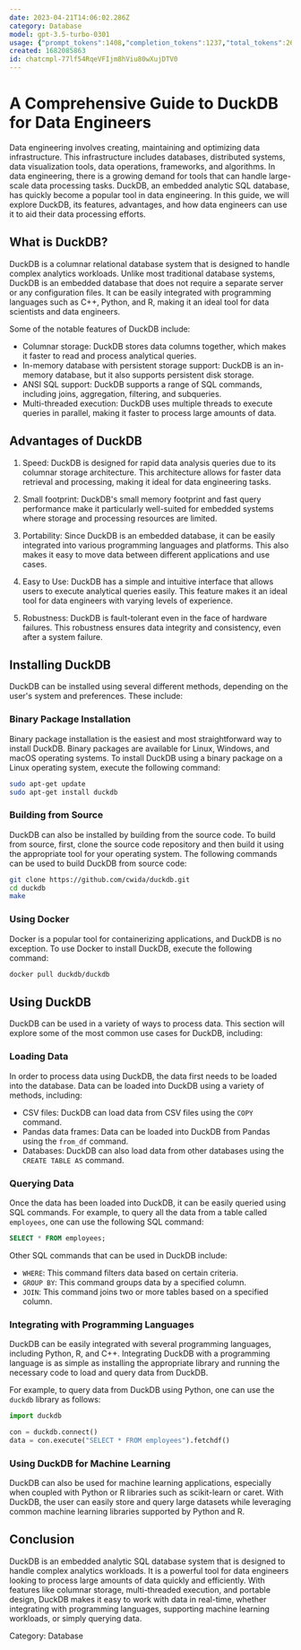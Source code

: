```yaml
---
date: 2023-04-21T14:06:02.286Z
category: Database
model: gpt-3.5-turbo-0301
usage: {"prompt_tokens":1408,"completion_tokens":1237,"total_tokens":2645}
created: 1682085863
id: chatcmpl-77lf54RqeVFIjm8hViu80wXujDTV0
---
```


# A Comprehensive Guide to DuckDB for Data Engineers

Data engineering involves creating, maintaining and optimizing data infrastructure. This infrastructure includes databases, distributed systems, data visualization tools, data operations, frameworks, and algorithms. In data engineering, there is a growing demand for tools that can handle large-scale data processing tasks. DuckDB, an embedded analytic SQL database, has quickly become a popular tool in data engineering. In this guide, we will explore DuckDB, its features, advantages, and how data engineers can use it to aid their data processing efforts.

## What is DuckDB?

DuckDB is a columnar relational database system that is designed to handle complex analytics workloads. Unlike most traditional database systems, DuckDB is an embedded database that does not require a separate server or any configuration files. It can be easily integrated with programming languages such as C++, Python, and R, making it an ideal tool for data scientists and data engineers.

Some of the notable features of DuckDB include:

- Columnar storage: DuckDB stores data columns together, which makes it faster to read and process analytical queries.
- In-memory database with persistent storage support: DuckDB is an in-memory database, but it also supports persistent disk storage.
- ANSI SQL support: DuckDB supports a range of SQL commands, including joins, aggregation, filtering, and subqueries.
- Multi-threaded execution: DuckDB uses multiple threads to execute queries in parallel, making it faster to process large amounts of data.

## Advantages of DuckDB

1. Speed: DuckDB is designed for rapid data analysis queries due to its columnar storage architecture. This architecture allows for faster data retrieval and processing, making it ideal for data engineering tasks.

2. Small footprint: DuckDB's small memory footprint and fast query performance make it particularly well-suited for embedded systems where storage and processing resources are limited.

3. Portability: Since DuckDB is an embedded database, it can be easily integrated into various programming languages and platforms. This also makes it easy to move data between different applications and use cases.

4. Easy to Use: DuckDB has a simple and intuitive interface that allows users to execute analytical queries easily. This feature makes it an ideal tool for data engineers with varying levels of experience.

5. Robustness: DuckDB is fault-tolerant even in the face of hardware failures. This robustness ensures data integrity and consistency, even after a system failure.

## Installing DuckDB

DuckDB can be installed using several different methods, depending on the user's system and preferences. These include:

### Binary Package Installation

Binary package installation is the easiest and most straightforward way to install DuckDB. Binary packages are available for Linux, Windows, and macOS operating systems. To install DuckDB using a binary package on a Linux operating system, execute the following command:

```bash
sudo apt-get update
sudo apt-get install duckdb
```

### Building from Source

DuckDB can also be installed by building from the source code. To build from source, first, clone the source code repository and then build it using the appropriate tool for your operating system. The following commands can be used to build DuckDB from source code:

```bash
git clone https://github.com/cwida/duckdb.git
cd duckdb
make
```

### Using Docker

Docker is a popular tool for containerizing applications, and DuckDB is no exception. To use Docker to install DuckDB, execute the following command:

```bash
docker pull duckdb/duckdb
```

## Using DuckDB

DuckDB can be used in a variety of ways to process data. This section will explore some of the most common use cases for DuckDB, including:

### Loading Data

In order to process data using DuckDB, the data first needs to be loaded into the database. Data can be loaded into DuckDB using a variety of methods, including:

- CSV files: DuckDB can load data from CSV files using the `COPY` command.
- Pandas data frames: Data can be loaded into DuckDB from Pandas using the `from_df` command.
- Databases: DuckDB can also load data from other databases using the `CREATE TABLE AS` command.

### Querying Data

Once the data has been loaded into DuckDB, it can be easily queried using SQL commands. For example, to query all the data from a table called `employees`, one can use the following SQL command:

```sql
SELECT * FROM employees;
```

Other SQL commands that can be used in DuckDB include:

- `WHERE`: This command filters data based on certain criteria.
- `GROUP BY`: This command groups data by a specified column.
- `JOIN`: This command joins two or more tables based on a specified column.

### Integrating with Programming Languages

DuckDB can be easily integrated with several programming languages, including Python, R, and C++. Integrating DuckDB with a programming language is as simple as installing the appropriate library and running the necessary code to load and query data from DuckDB.

For example, to query data from DuckDB using Python, one can use the `duckdb` library as follows:

```python
import duckdb

con = duckdb.connect()
data = con.execute("SELECT * FROM employees").fetchdf()
```

### Using DuckDB for Machine Learning

DuckDB can also be used for machine learning applications, especially when coupled with Python or R libraries such as scikit-learn or caret. With DuckDB, the user can easily store and query large datasets while leveraging common machine learning libraries supported by Python and R.

## Conclusion

DuckDB is an embedded analytic SQL database system that is designed to handle complex analytics workloads. It is a powerful tool for data engineers looking to process large amounts of data quickly and efficiently. With features like columnar storage, multi-threaded execution, and portable design, DuckDB makes it easy to work with data in real-time, whether integrating with programming languages, supporting machine learning workloads, or simply querying data.

Category: Database